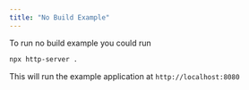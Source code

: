 ```yaml
---
title: "No Build Example"
---
```


To run no build example you could run

```bash
npx http-server .
```

This will run the example application at `http://localhost:8080`

